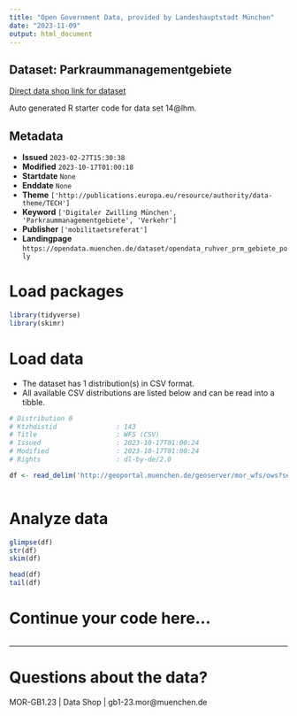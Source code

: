 ```yaml
---
title: "Open Government Data, provided by Landeshauptstadt München"
date: "2023-11-09"
output: html_document
---
```


## Dataset: Parkraummanagementgebiete

[Direct data shop link for dataset](https://opendata.muenchen.de/dataset/opendata_ruhver_prm_gebiete_poly)

Auto generated R starter code for data set 14@lhm.

## Metadata

- **Issued** `2023-02-27T15:30:38`
- **Modified** `2023-10-17T01:00:18`
- **Startdate** `None`
- **Enddate** `None`
- **Theme** `['http://publications.europa.eu/resource/authority/data-theme/TECH']`
- **Keyword** `['Digitaler Zwilling München', 'Parkraummanagementgebiete', 'Verkehr']`
- **Publisher** `['mobilitaetsreferat']`
- **Landingpage** `https://opendata.muenchen.de/dataset/opendata_ruhver_prm_gebiete_poly`


# Load packages

```r

library(tidyverse)
library(skimr)

```

# Load data

-   The dataset has 1 distribution(s) in CSV format.
-   All available CSV distributions are listed below and can be read into a tibble.

```r

# Distribution 0
# Ktzhdistid               : 143
# Title                    : WFS (CSV)
# Issued                   : 2023-10-17T01:00:24
# Modified                 : 2023-10-17T01:00:24
# Rights                   : dl-by-de/2.0

df <- read_delim('http://geoportal.muenchen.de/geoserver/mor_wfs/ows?service=WFS&amp;version=1.0.0&amp;request=GetFeature&amp;typeName=mor_wfs:opendata_ruhver_prm_gebiete_poly&amp;outputFormat=csv')



```

# Analyze data

```r

glimpse(df)
str(df)
skim(df)

head(df)
tail(df)

```

# Continue your code here...

```r

```

------------------------------------------------------------------------

# Questions about the data?

MOR-GB1.23 | Data Shop | gb1-23.mor@muenchen.de
